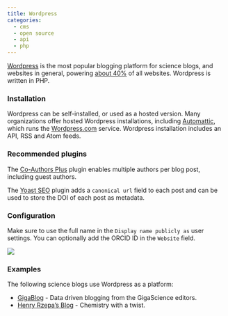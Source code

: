 ```yaml
---
title: Wordpress
categories:
  - cms
  - open source
  - api
  - php
---
```


[Wordpress](https://wordpress.org) is the most popular blogging platform for science blogs, and websites in general, powering [about 40%](https://kinsta.com/wordpress-market-share/) of all websites. Wordpress is written in PHP.

### Installation

Wordpress can be self-installed, or used as a hosted version. Many organizations offer hosted Wordpress installations, including [Automattic](https://automattic.com), which runs the [Wordpress.com](https://wordpress.com) service. Wordpress installation includes an API, RSS and Atom feeds.

### Recommended plugins

The [Co-Authors Plus](https://wordpress.org/plugins/co-authors-plus/) plugin enables multiple authors per blog post, including guest authors.

The [Yoast SEO](https://wordpress.org/plugins/wordpress-seo/) plugin adds a `canonical url` field to each post and can be used to store the DOI of each post as metadata.

### Configuration

Make sure to use the full name in the `Display name publicly as` user settings. You can optionally add the ORCID ID in the `Website` field.

![](images/wordpress.png)

### Examples

The following science blogs use Wordpress as a platform:

* [GigaBlog](http://gigasciencejournal.com/blog) - Data driven blogging from the GigaScience editors.
* [Henry Rzepa's Blog](https://www.ch.imperial.ac.uk/rzepa/blog) - Chemistry with a twist.

